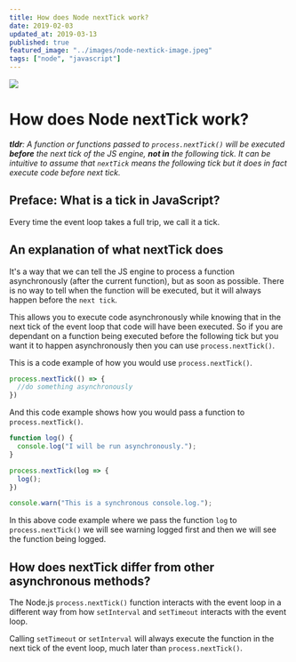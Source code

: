 ```yaml
---
title: How does Node nextTick work?
date: 2019-02-03
updated_at: 2019-03-13
published: true
featured_image: "../images/node-nextick-image.jpeg"
tags: ["node", "javascript"]
---
```


![](../images/node-nextick-image.jpeg)

# How does Node nextTick work?

_**tldr**: A function or functions passed to `process.nextTick()` will be executed **before** the next tick of the JS engine, **not in** the following tick. It can be intuitive to assume that `nextTick` means the following tick but it does in fact execute code before next tick._

## Preface: What is a tick in JavaScript?

Every time the event loop takes a full trip, we call it a tick.

## An explanation of what nextTick does

It's a way that we can tell the JS engine to process a function asynchronously (after the current function), but as soon as possible. There is no way to tell when the function will be executed, but it will always happen before the `next tick`.

This allows you to execute code asynchronously while knowing that in the next tick of the event loop that code will have been executed. So if you are dependant on a function being executed before the following tick but you want it to happen asynchronously then you can use `process.nextTick()`.

This is a code example of how you would use `process.nextTick()`.

```js:title=index.js
process.nextTick(() => {
  //do something asynchronously
})
```

And this code example shows how you would pass a function to `process.nextTick()`.

```js:title=index.js
function log() {
  console.log("I will be run asynchronously.");
}

process.nextTick(log => {
  log();
})

console.warn("This is a synchronous console.log.");
```

In this above code example where we pass the function `log` to `process.nextTick()` we will see warning logged first and then we will see the function being logged.

## How does nextTick differ from other asynchronous methods?

The Node.js `process.nextTick()` function interacts with the event loop in a different way from how `setInterval` and `setTimeout` interacts with the event loop.

Calling `setTimeout` or `setInterval` will always execute the function in the next tick of the event loop, much later than `process.nextTick()`.
